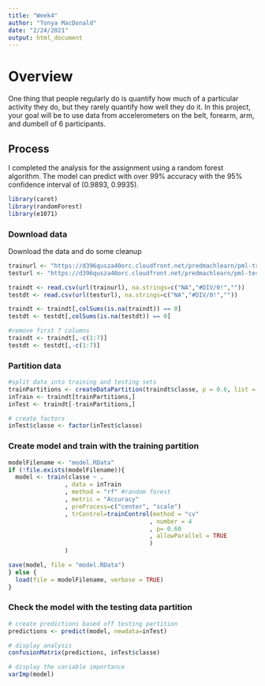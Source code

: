 ```yaml
---
title: "Week4"
author: "Tonya MacDonald"
date: "2/24/2021"
output: html_document
---
```


# Overview

One thing that people regularly do is quantify how  much of a particular activity they do, but they rarely quantify how well they do it. In this project, your goal will be to use data from accelerometers on the belt, forearm, arm, and dumbell of 6 participants.

## Process

I completed the analysis for the assignment using a random forest algorithm.  The model can predict with over 99% accuracy with the 95% confidence interval of (0.9893, 0.9935). 

```r
library(caret)
library(randomForest)
library(e1071)
```

### Download data

Download the data and do some cleanup
```r
trainurl <- "https://d396qusza40orc.cloudfront.net/predmachlearn/pml-training.csv"
testurl <- "https://d396qusza40orc.cloudfront.net/predmachlearn/pml-testing.csv"

traindt <- read.csv(url(trainurl), na.strings=c("NA","#DIV/0!",""))
testdt <- read.csv(url(testurl), na.strings=c("NA","#DIV/0!",""))

traindt <- traindt[,colSums(is.na(traindt)) == 0]
testdt <- testdt[,colSums(is.na(testdt)) == 0]

#remove first 7 columns
traindt <- traindt[,-c(1:7)]
testdt <- testdt[,-c(1:7)]
```

### Partition data

```r
#split data into training and testing sets
trainPartitions <- createDataPartition(traindt$classe, p = 0.6, list = FALSE)
inTrain <- traindt[trainPartitions,]
inTest <- traindt[-trainPartitions,]

# create factors
inTest$classe <- factor(inTest$classe)
```

### Create model and train with the training partition

```r
modelFilename <- "model.RData"
if (!file.exists(modelFilename)){
  model <- train(classe ~ .
                , data = inTrain
                , method = "rf" #random forest 
                , metric = "Accuracy" 
                , preProcess=c("center", "scale") 
                , trControl=trainControl(method = "cv"
                                        , number = 4
                                        , p= 0.60
                                        , allowParallel = TRUE 
                                        )
                )

save(model, file = "model.RData")
} else {
  load(file = modelFilename, verbose = TRUE)
}
```

### Check the model with the testing data partition

```r
# create predictions based off testing partition
predictions <- predict(model, newdata=inTest)

# display analysis
confusionMatrix(predictions, inTest$classe)
```

```r
# display the variable importance 
varImp(model)
```